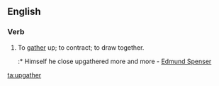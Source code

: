 ==English==

===Verb===
{{en-verb}}

# {{lb|en|obsolete}} To [[gather]] up; to contract; to draw together.
#:* Himself he close upgathered more and more - [[w:Edmund Spenser|Edmund Spenser]]

[[ta:upgather]]